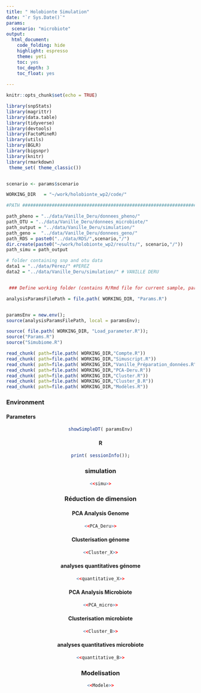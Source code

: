 ```yaml
---
title: " Holobionte Simulation"
date: "`r Sys.Date()`"
params: 
  scenario: "microbiote"
output:
  html_document:
    code_folding: hide
    highlight: espresso
    theme: yeti
    toc: yes
    toc_depth: 3
    toc_float: yes
    
---
```


```r
knitr::opts_chunk$set(echo = TRUE)

```

```r


library(snpStats)
library(magrittr)
library(data.table)
library(tidyverse)
library(devtools)
library(FactoMineR)
library(utils)
library(BGLR)
library(bigsnpr)
library(knitr)
library(rmarkdown)
 theme_set( theme_classic())



```

```r
scenario <- params$scenario

```

[//]: # "Load the various chunks in the various files"
```r
WORKING_DIR   = "~/work/holobionte_wp2/code/"

#PATH ##########################################################################

path_pheno = "../data/Vanille_Deru/donnees_pheno/"
path_OTU = "../data/Vanille_Deru/donnees_microbiote/"
path_output = "../data/Vanille_Deru/simulation/" 
path_geno =  "../data/Vanille_Deru/donnees_geno/"
path_RDS = paste0("../data/RDS/",scenario,"/")
dir.create(paste0("~/work/holobionte_wp2/results/", scenario,"/")) 
path_simu = path_output

# folder containing snp and otu data
data1 = "../data/Pérez/" #PEREZ
data2 = "../data/Vanille_Deru/simulation/" # VANILLE DERU


 ### Define working folder (contains R/Rmd file for current sample, parent contains global project files)

analysisParamsFilePath = file.path( WORKING_DIR, "Params.R")


paramsEnv = new.env();
source(analysisParamsFilePath, local = paramsEnv);

source( file.path( WORKING_DIR, "Load_parameter.R"));
source("Params.R")
source("Simubiome.R")

read_chunk( path=file.path( WORKING_DIR,"Compte.R"))
read_chunk( path=file.path( WORKING_DIR,"Simuscript.R"))
read_chunk( path=file.path( WORKING_DIR,"Vanille_Préparation_données.R"))
read_chunk( path=file.path( WORKING_DIR,"PCA-Deru.R"))
read_chunk( path=file.path( WORKING_DIR,"Cluster.R"))
read_chunk( path=file.path( WORKING_DIR,"Cluster_B.R"))
read_chunk( path=file.path( WORKING_DIR,"Modèles.R"))
```



### Environment  {.tabset}

#### Parameters 

<center>
```r

showSimpleDT( paramsEnv)
```



#### R

```r
print( sessionInfo());

```

### simulation

``` r
<<simu>>
```



### Réduction de dimension {.tabset}

#### PCA Analysis Genome

```r
<<PCA_Deru>>
```


#### Clusterisation génome

```r
<<Cluster_X>>
```

#### analyses quantitatives génome

```r
<<quantitative_X>>
```

#### PCA Analysis Microbiote

```r
<<PCA_micro>>
```

#### Clusterisation microbiote

```r
<<Cluster_B>>
```



#### analyses quantitatives microbiote

```r
<<quantitative_B>>
```





### Modelisation

```r
<<Modele>>
```

